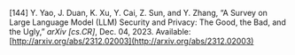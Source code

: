 \[144\]	Y. Yao, J. Duan, K. Xu, Y. Cai, Z. Sun, and Y. Zhang, “A Survey on Large Language Model (LLM) Security and Privacy: The Good, the Bad, and the Ugly,” *arXiv \[cs.CR\]*, Dec. 04, 2023\. Available: [http://arxiv.org/abs/2312.02003](http://arxiv.org/abs/2312.02003)